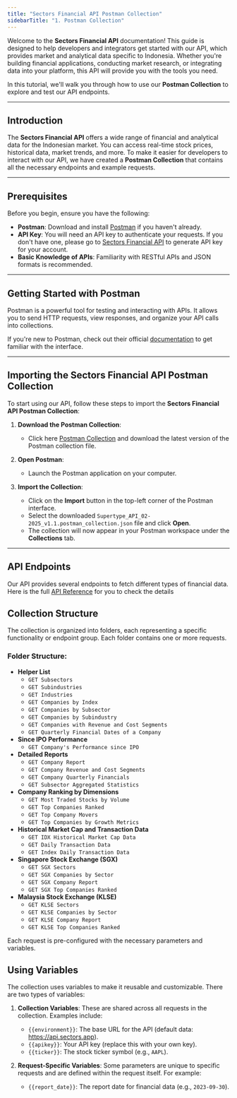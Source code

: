```yaml
---
title: "Sectors Financial API Postman Collection"
sidebarTitle: "1. Postman Collection"
---
```


Welcome to the **Sectors Financial API** documentation! This guide is designed to help developers and integrators get started with our API, which provides market and analytical data specific to Indonesia. Whether you're building financial applications, conducting market research, or integrating data into your platform, this API will provide you with the tools you need.

In this tutorial, we'll walk you through how to use our **Postman Collection** to explore and test our API endpoints.

---

## Introduction

The **Sectors Financial API** offers a wide range of financial and analytical data for the Indonesian market. You can access real-time stock prices, historical data, market trends, and more. To make it easier for developers to interact with our API, we have created a **Postman Collection** that contains all the necessary endpoints and example requests.

---

## Prerequisites

Before you begin, ensure you have the following:

- **Postman**: Download and install [Postman](https://www.postman.com/downloads/) if you haven't already.
- **API Key**: You will need an API key to authenticate your requests. If you don't have one, please go to [Sectors Financial API](https://sectors.app/api) to generate API key for your account.
- **Basic Knowledge of APIs**: Familiarity with RESTful APIs and JSON formats is recommended.

---

## Getting Started with Postman

Postman is a powerful tool for testing and interacting with APIs. It allows you to send HTTP requests, view responses, and organize your API calls into collections.

If you're new to Postman, check out their official [documentation](https://learning.postman.com/docs/getting-started/introduction/) to get familiar with the interface.

---

## Importing the Sectors Financial API Postman Collection

To start using our API, follow these steps to import the **Sectors Financial API Postman Collection**:

1. **Download the Postman Collection**:
   - Click here [Postman Collection](https://github.com/supertypeai/sectors_api_docs/blob/feat/postman_collection/recipes/postman-collection/json/Supertype_API_02-2025_v1.1.postman_collection.json) and download the latest version of the Postman collection file.

2. **Open Postman**:
   - Launch the Postman application on your computer.

3. **Import the Collection**:
   - Click on the **Import** button in the top-left corner of the Postman interface.
   - Select the downloaded `Supertype_API_02-2025_v1.1.postman_collection.json` file and click **Open**.
   - The collection will now appear in your Postman workspace under the **Collections** tab.

---

## API Endpoints

Our API provides several endpoints to fetch different types of financial data. Here is the full  [API Reference](https://docs.sectors.app/api-references) for you to check the details

## Collection Structure

The collection is organized into folders, each representing a specific functionality or endpoint group. Each folder contains one or more requests.

### Folder Structure:
- **Helper List**
    - `GET Subsectors`
    - `GET Subindustries`
    - `GET Industries`
    - `GET Companies by Index`
    - `GET Companies by Subsector`
    - `GET Companies by Subindustry`
    - `GET Companies with Revenue and Cost Segments`
    - `GET Quarterly Financial Dates of a Company`
- **Since IPO Performance**
    - `GET Company's Performance since IPO`
- **Detailed Reports**
    - `GET Company Report`
    - `GET Company Revenue and Cost Segments`
    - `GET Company Quarterly Financials`
    - `GET Subsector Aggregated Statistics`
- **Company Ranking by Dimensions**
    - `GET Most Traded Stocks by Volume`
    - `GET Top Companies Ranked`
    - `GET Top Company Movers`
    - `GET Top Companies by Growth Metrics`
- **Historical Market Cap and Transaction Data**
    - `GET IDX Historical Market Cap Data`
    - `GET Daily Transaction Data`
    - `GET Index Daily Transaction Data`
- **Singapore Stock Exchange (SGX)**
    - `GET SGX Sectors`
    - `GET SGX Companies by Sector`
    - `GET SGX Company Report`
    - `GET SGX Top Companies Ranked`
- **Malaysia Stock Exchange (KLSE)**
    - `GET KLSE Sectors`
    - `GET KLSE Companies by Sector`
    - `GET KLSE Company Report`
    - `GET KLSE Top Companies Ranked`

Each request is pre-configured with the necessary parameters and variables.

## Using Variables

The collection uses variables to make it reusable and customizable. There are two types of variables:

1. **Collection Variables**: These are shared across all requests in the collection. Examples include:
   - `{{environment}}`: The base URL for the API (default data: https://api.sectors.app).
   - `{{apikey}}`: Your API key (replace this with your own key).
   - `{{ticker}}`: The stock ticker symbol (e.g., `AAPL`).

2. **Request-Specific Variables**: Some parameters are unique to specific requests and are defined within the request itself. For example:
   - `{{report_date}}`: The report date for financial data (e.g., `2023-09-30`).